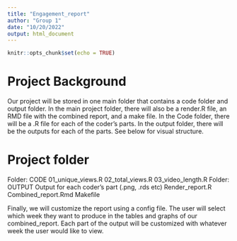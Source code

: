 ```yaml
---
title: "Engagement_report"
author: "Group 1"
date: "10/20/2022"
output: html_document
---
```


```r
knitr::opts_chunk$set(echo = TRUE)
```

# Project Background 

Our project will be stored in one main folder that contains a code folder and output folder. In the main project folder, there will also be a render.R file, an RMD file with the combined report, and a make file. In the Code folder, there will be a .R file for each of the coder’s parts. In the output folder, there will be the outputs for each of the parts. See below for visual structure. 


# Project folder
Folder: CODE
  01_unique_views.R
  02_total_views.R
  03_video_length.R
Folder: OUTPUT
  Output for each coder’s part (.png, .rds etc)
Render_report.R
Combined_report.Rmd
Makefile

Finally, we will customize the report using a config file. The user will select which week they want to produce in the tables and graphs of our combined_report. Each part of the output will be customized with whatever week the user would like to view.  

